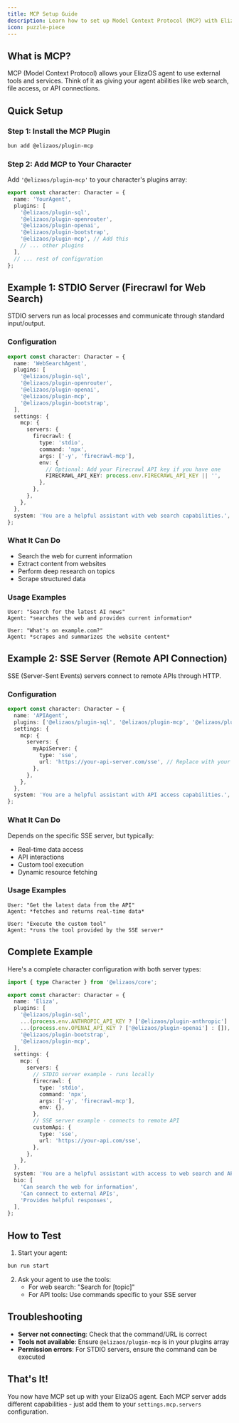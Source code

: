 ```yaml
---
title: MCP Setup Guide
description: Learn how to set up Model Context Protocol (MCP) with ElizaOS to give your agents external tool capabilities
icon: puzzle-piece
---
```


## What is MCP?

MCP (Model Context Protocol) allows your ElizaOS agent to use external tools and services. Think of it as giving your agent abilities like web search, file access, or API connections.

## Quick Setup

### Step 1: Install the MCP Plugin

```bash
bun add @elizaos/plugin-mcp
```

### Step 2: Add MCP to Your Character

Add `'@elizaos/plugin-mcp'` to your character's plugins array:

```typescript
export const character: Character = {
  name: 'YourAgent',
  plugins: [
    '@elizaos/plugin-sql',
    '@elizaos/plugin-openrouter',
    '@elizaos/plugin-openai',
    '@elizaos/plugin-bootstrap',
    '@elizaos/plugin-mcp', // Add this
    // ... other plugins
  ],
  // ... rest of configuration
};
```

## Example 1: STDIO Server (Firecrawl for Web Search)

STDIO servers run as local processes and communicate through standard input/output.

### Configuration

```typescript
export const character: Character = {
  name: 'WebSearchAgent',
  plugins: [
    '@elizaos/plugin-sql',
    '@elizaos/plugin-openrouter',
    '@elizaos/plugin-openai',
    '@elizaos/plugin-mcp',
    '@elizaos/plugin-bootstrap',
  ],
  settings: {
    mcp: {
      servers: {
        firecrawl: {
          type: 'stdio',
          command: 'npx',
          args: ['-y', 'firecrawl-mcp'],
          env: {
            // Optional: Add your Firecrawl API key if you have one
            FIRECRAWL_API_KEY: process.env.FIRECRAWL_API_KEY || '',
          },
        },
      },
    },
  },
  system: 'You are a helpful assistant with web search capabilities.',
};
```

### What It Can Do

- Search the web for current information
- Extract content from websites
- Perform deep research on topics
- Scrape structured data

### Usage Examples

```text
User: "Search for the latest AI news"
Agent: *searches the web and provides current information*

User: "What's on example.com?"
Agent: *scrapes and summarizes the website content*
```

## Example 2: SSE Server (Remote API Connection)

SSE (Server-Sent Events) servers connect to remote APIs through HTTP.

### Configuration

```typescript
export const character: Character = {
  name: 'APIAgent',
  plugins: ['@elizaos/plugin-sql', '@elizaos/plugin-mcp', '@elizaos/plugin-bootstrap'],
  settings: {
    mcp: {
      servers: {
        myApiServer: {
          type: 'sse',
          url: 'https://your-api-server.com/sse', // Replace with your SSE server URL
        },
      },
    },
  },
  system: 'You are a helpful assistant with API access capabilities.',
};
```

### What It Can Do

Depends on the specific SSE server, but typically:

- Real-time data access
- API interactions
- Custom tool execution
- Dynamic resource fetching

### Usage Examples

```text
User: "Get the latest data from the API"
Agent: *fetches and returns real-time data*

User: "Execute the custom tool"
Agent: *runs the tool provided by the SSE server*
```

## Complete Example

Here's a complete character configuration with both server types:

```typescript
import { type Character } from '@elizaos/core';

export const character: Character = {
  name: 'Eliza',
  plugins: [
    '@elizaos/plugin-sql',
    ...(process.env.ANTHROPIC_API_KEY ? ['@elizaos/plugin-anthropic'] : []),
    ...(process.env.OPENAI_API_KEY ? ['@elizaos/plugin-openai'] : []),
    '@elizaos/plugin-bootstrap',
    '@elizaos/plugin-mcp',
  ],
  settings: {
    mcp: {
      servers: {
        // STDIO server example - runs locally
        firecrawl: {
          type: 'stdio',
          command: 'npx',
          args: ['-y', 'firecrawl-mcp'],
          env: {},
        },
        // SSE server example - connects to remote API
        customApi: {
          type: 'sse',
          url: 'https://your-api.com/sse',
        },
      },
    },
  },
  system: 'You are a helpful assistant with access to web search and API tools.',
  bio: [
    'Can search the web for information',
    'Can connect to external APIs',
    'Provides helpful responses',
  ],
};
```

## How to Test

1. Start your agent:

```bash
bun run start
```

2. Ask your agent to use the tools:
   - For web search: "Search for [topic]"
   - For API tools: Use commands specific to your SSE server

## Troubleshooting

- **Server not connecting**: Check that the command/URL is correct
- **Tools not available**: Ensure `@elizaos/plugin-mcp` is in your plugins array
- **Permission errors**: For STDIO servers, ensure the command can be executed

## That's It!

You now have MCP set up with your ElizaOS agent. Each MCP server adds different capabilities - just add them to your `settings.mcp.servers` configuration.
